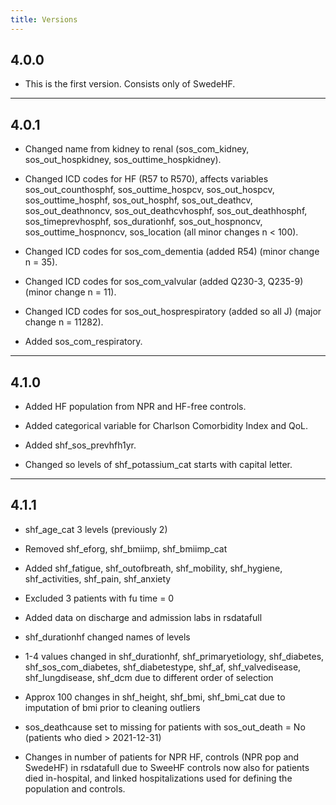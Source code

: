 ```yaml
---
title: Versions
---
```


## 4.0.0

- This is the first version. Consists only of SwedeHF.

----

## 4.0.1

- Changed name from kidney to renal (sos_com_kidney, sos_out_hospkidney, sos_outtime_hospkidney).

- Changed ICD codes for HF (R57 to R570), affects variables sos_out_counthosphf, sos_outtime_hospcv, sos_out_hospcv, sos_outtime_hosphf, sos_out_hosphf, sos_out_deathcv, sos_out_deathnoncv, sos_out_deathcvhosphf, sos_out_deathhosphf, sos_timeprevhosphf, sos_durationhf, sos_out_hospnoncv, sos_outtime_hospnoncv, sos_location (all minor changes n < 100).

- Changed ICD codes for sos_com_dementia (added R54) (minor change n = 35).

- Changed ICD codes for sos_com_valvular (added Q230-3, Q235-9) (minor change n = 11).

- Changed ICD codes for sos_out_hosprespiratory (added so all J) (major change n = 11282).

- Added sos_com_respiratory.

----

## 4.1.0

- Added HF population from NPR and HF-free controls.

- Added categorical variable for Charlson Comorbidity Index and QoL.

- Added shf_sos_prevhfh1yr.

- Changed so levels of shf_potassium_cat starts with capital letter.

----

## 4.1.1

- shf_age_cat 3 levels (previously 2)

- Removed shf_eforg, shf_bmiimp, shf_bmiimp_cat

- Added shf_fatigue, shf_outofbreath, shf_mobility, shf_hygiene, shf_activities, shf_pain, shf_anxiety

- Excluded 3 patients with fu time = 0

- Added data on discharge and admission labs in rsdatafull

- shf_durationhf changed names of levels

- 1-4 values changed in shf_durationhf, shf_primaryetiology, shf_diabetes, shf_sos_com_diabetes, shf_diabetestype, shf_af, shf_valvedisease, shf_lungdisease, shf_dcm due to different order of selection

- Approx 100 changes in shf_height, shf_bmi, shf_bmi_cat due to imputation of bmi prior to cleaning outliers

- sos_deathcause set to missing for patients with sos_out_death = No (patients who died > 2021-12-31)

- Changes in number of patients for NPR HF, controls (NPR pop and SwedeHF) in rsdatafull due to SweeHF controls now also for patients died in-hospital, and linked hospitalizations used for defining the population and controls. 
